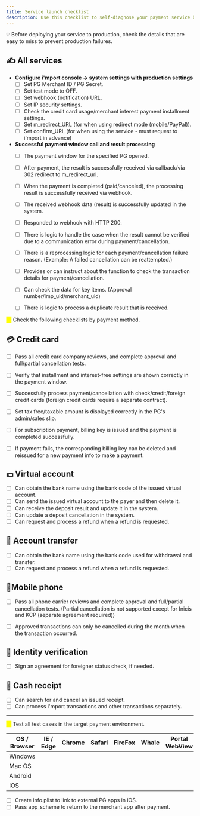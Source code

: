 ```yaml
---
title: Service launch checklist
description: Use this checklist to self-diagnose your payment service before launch.
---
```


💡 Before deploying your service to production, check the details that are easy to miss to prevent
production failures.

## ✍️ All services

- **Configure i'mport console -> system settings with production settings**
  - [ ] Set PG Merchant ID / PG Secret.
  - [ ] Set test mode to OFF.
  - [ ] Set webhook (notification) URL.
  - [ ] Set IP security settings.
  - [ ] Check the credit card usage/merchant interest payment installment settings.
  - [ ] Set m\_redirect\_URL (for when using redirect mode (mobile/PayPal)).
  - [ ] Set confirm\_URL (for when using the service - must request to i'mport in advance)

- **Successful payment window call and result processing**
  - [ ] The payment window for the specified PG opened.

  - [ ] After payment, the result is successfully received via callback/via 302 redirect to
    m\_redirect\_url.

  - [ ] When the payment is completed (paid/canceled), the processing result is successfully
    received via webhook.

  - [ ] The received webhook data (result) is successfully updated in the system.

  - [ ] Responded to webhook with HTTP 200.

  - [ ] There is logic to handle the case when the result cannot be verified due to a communication
    error during payment/cancellation.

  - [ ] There is a reprocessing logic for each payment/cancellation failure reason. (Example: A
    failed cancellation can be reattempted.)

  - [ ] Provides or can instruct about the function to check the transaction details for
    payment/cancellation.

  - [ ] Can check the data for key items. (Approval number/imp\_uid/merchant\_uid)

  - [ ] There is logic to process a duplicate result that is received.

<mark style="color:yellow;">⚠️</mark> Check the following checklists by payment method.

## 💳 Credit card

- [ ] Pass all credit card company reviews, and complete approval and full/partial cancellation
  tests.

- [ ] Verify that installment and interest-free settings are shown correctly in the payment window.

- [ ] Successfully process payment/cancellation with check/credit/foreign credit cards (foreign
  credit cards require a separate contract).

- [ ] Set tax free/taxable amount is displayed correctly in the PG's admin/sales slip.

- [ ] For subscription payment, billing key is issued and the payment is completed successfully.

- [ ] If payment fails, the corresponding billing key can be deleted and reissued for a new payment
  info to make a payment.

## 💵 Virtual account

- [ ] Can obtain the bank name using the bank code of the issued virtual account.
- [ ] Can send the issued virtual account to the payer and then delete it.
- [ ] Can receive the deposit result and update it in the system.
- [ ] Can update a deposit cancellation in the system.
- [ ] Can request and process a refund when a refund is requested.

## 💸 Account transfer

- [ ] Can obtain the bank name using the bank code used for withdrawal and transfer.
- [ ] Can request and process a refund when a refund is requested.

## 📱Mobile phone

- [ ] Pass all phone carrier reviews and complete approval and full/partial cancellation tests.
  (Partial cancellation is not supported except for Inicis and KCP (separate agreement required))

- [ ] Approved transactions can only be cancelled during the month when the transaction occurred.

## 🙋 Identity verification

- [ ] Sign an agreement for foreigner status check, if needed.

## 🧾 Cash receipt

- [ ] Can search for and cancel an issued receipt.
- [ ] Can process i'mport transactions and other transactions separately.

---

<mark style="color:yellow;background-color:yellow;">⚠️</mark> Test all test cases in the target payment environment.

|OS / Browser|IE / Edge|Chrome|Safari|FireFox|Whale|Portal WebView|SNS WebView|
|------------|---------|------|------|-------|-----|--------------|-----------|
|Windows     |         |      |      |       |     |              |           |
|Mac OS      |         |      |      |       |     |              |           |
|Android     |         |      |      |       |     |              |           |
|iOS         |         |      |      |       |     |              |           |

- [ ] Create info.plist to link to external PG apps in iOS.
- [ ] Pass app\_scheme to return to the merchant app after payment.
